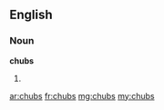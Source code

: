 ==English==

===Noun===
'''chubs'''

# {{plural of|chub}}

[[ar:chubs]]
[[fr:chubs]]
[[mg:chubs]]
[[my:chubs]]